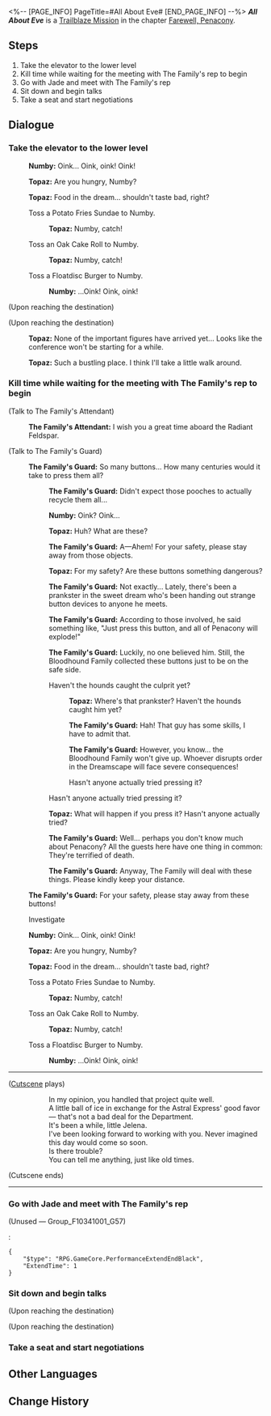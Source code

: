 <%-- [PAGE_INFO]
PageTitle=#All About Eve#
[END_PAGE_INFO] --%>
{{Stub|Dialogue.}}
{{Mission Infobox
|id            = 1034103
|title         = 
|image         = Mission All About Eve.png{{subst:void|<!--$UPLOAD:<<SpriteOutput/Chronicle/1034103.png>-<Mission All About Eve.png>-<Fate's Atlas Images>>-->}}
|type          = Trailblaze
|event_name    = 
|chapter       = Farewell, Penacony
|requirements  = [[Trailblaze Mission]] ''[[Unconquered]]'' completed
|summary       = Topaz and Jade board the Radiant Feldspar as the IPC's representatives and join talks with the Alfalfa Family's head, Mr. Oti Alfalfa. The cunning Old Oti gets straight to the point and reveals his strategy: He intends for the Penacony Conglomerate to "enter the market independently." Facing this sudden trade offensive, the two representatives of the Strategic Investment Department must tread carefully...
|characters    = Numby; The Family's Attendant; The Family's Guard; Topaz; Trailblazer
|startLocation = [[Penacony]] - [[(The Radiant Feldspar/The Trailblaze's Stern/The Tatalov/The Soaring Clock Hand)]]
|world         = Penacony
|area          = (The Radiant Feldspar/The Trailblaze's Stern/The Tatalov/The Soaring Clock Hand)
|prev          = Unconquered
|next          = Rivers Run Without Return
|rewards       = Trailblaze EXP*300; Stellar Jade*40; Refined Aether*5; Clock Credits*150; "La Messe de l'athée"*1 { text = "La Messe de l'athée" }; Credit*50,000
}}
'''''All About Eve''''' is a [[Trailblaze Mission]] in the chapter [[Farewell, Penacony]].

==Steps==
# Take the elevator to the lower level
# Kill time while waiting for the meeting with The Family's rep to begin
# Go with Jade and meet with The Family's rep
# Sit down and begin talks
# Take a seat and start negotiations

<!--
==Gameplay Notes==

--><!--
==Trial Character==

-->
==Dialogue==
{{Stub Dialogue}}

===Take the elevator to the lower level{{subst:void|<!--103410301-->}}===
{{Mission Description|type=trailblaze|location=(The Radiant Feldspar/The Trailblaze's Stern/The Tatalov/The Soaring Clock Hand)|For Topaz, the Penacony project was over before it even started. The struggle for Watchmaker's Legacy, Aventurine's memorable demise, Sunday's ambition to become a god... She had brushed up against all of these major events.<br />But now, she had to step forth and complete negotiations with The Family's rep. Topaz had no complaints about this... First of all, she is a professional, and second of all, she loves the feeling of shooting that game-winner.}}
{{Dialogue Start}}

:{{DIcon|undefined}} 
:{{A|VO chapter3 27 zhangzhang 101.ogg}} '''Numby:''' Oink... Oink, oink! Oink!
:{{A|VO chapter3 27 topaz 112.ogg}} '''Topaz:''' Are you hungry, Numby?
:{{A|VO chapter3 27 topaz 113.ogg}} '''Topaz:''' Food in the dream... shouldn't taste bad, right?
:{{DIcon|Arrow}} Toss a Potato Fries Sundae to Numby.
::{{A|VO chapter3 27 topaz 114.ogg}} '''Topaz:''' Numby, catch!
:{{DIcon|Arrow}} Toss an Oak Cake Roll to Numby.
::{{A|VO chapter3 27 topaz 116.ogg}} '''Topaz:''' Numby, catch!
:{{DIcon|Arrow}} Toss a Floatdisc Burger to Numby.
::{{A|VO chapter3 27 zhangzhang 106.ogg}} '''Numby:''' ...Oink! Oink, oink!
:{{tx}}
:{{tx}}
;(Upon reaching the destination)

;(Upon reaching the destination)
:<!--2.5-second delay-->
:{{A|VO chapter3 27 topaz 110.ogg}} '''Topaz:''' None of the important figures have arrived yet... Looks like the conference won't be starting for a while.
:{{A|VO chapter3 27 topaz 111.ogg}} '''Topaz:''' Such a bustling place. I think I'll take a little walk around.
{{Dialogue End}}

===Kill time while waiting for the meeting with The Family's rep to begin{{subst:void|<!--103410303-->}}===
{{Dialogue Start}}

;(Talk to The Family's Attendant)
:{{tx}}
:{{A|VO chapter3 27 shizhe 109.ogg}} '''The Family's Attendant:''' I wish you a great time aboard the Radiant Feldspar.

;(Talk to The Family's Guard)
:{{A|VO chapter3 27 sparkle 101.ogg}} '''The Family's Guard:''' So many buttons... How many centuries would it take to press them all?
::{{A|VO chapter3 27 sparkle 102.ogg}} '''The Family's Guard:''' Didn't expect those pooches to actually recycle them all...
::{{A|VO chapter3 27 zhangzhang 108.ogg}} '''Numby:''' Oink? Oink...
::{{A|VO chapter3 27 topaz 125.ogg}} '''Topaz:''' Huh? What are these?
::{{A|VO chapter3 27 shouwei 101.ogg}} '''The Family's Guard:''' A&mdash;Ahem! For your safety, please stay away from those objects.
::{{A|VO chapter3 27 topaz 127.ogg}} '''Topaz:''' For my safety? Are these buttons something dangerous?
::{{A|VO chapter3 27 shouwei 102.ogg}} '''The Family's Guard:''' Not exactly... Lately, there's been a prankster in the sweet dream who's been handing out strange button devices to anyone he meets.
::{{A|VO chapter3 27 shouwei 103.ogg}} '''The Family's Guard:''' According to those involved, he said something like, "Just press this button, and all of Penacony will explode!"
::{{A|VO chapter3 27 shouwei 104.ogg}} '''The Family's Guard:''' Luckily, no one believed him. Still, the Bloodhound Family collected these buttons just to be on the safe side.
::{{DIcon|Arrow}} Haven't the hounds caught the culprit yet?
:::{{A|VO chapter3 27 topaz 128.ogg}} '''Topaz:''' Where's that prankster? Haven't the hounds caught him yet?
:::{{A|VO chapter3 27 shouwei 105.ogg}} '''The Family's Guard:''' Hah! That guy has some skills, I have to admit that.
:::{{A|VO chapter3 27 shouwei 106.ogg}} '''The Family's Guard:''' However, you know... the Bloodhound Family won't give up. Whoever disrupts order in the Dreamscape will face severe consequences!
:::Hasn't anyone actually tried pressing it?
::{{DIcon|Arrow}} Hasn't anyone actually tried pressing it?
::{{A|VO chapter3 27 topaz 129.ogg}} '''Topaz:''' What will happen if you press it? Hasn't anyone actually tried?
::{{A|VO chapter3 27 shouwei 107.ogg}} '''The Family's Guard:''' Well... perhaps you don't know much about Penacony? All the guests here have one thing in common: They're terrified of death.
::{{A|VO chapter3 27 shouwei 108.ogg}} '''The Family's Guard:''' Anyway, The Family will deal with these things. Please kindly keep your distance.
::{{tx}}
:{{A|VO chapter3 27 shouwei 109.ogg}} '''The Family's Guard:''' For your safety, please stay away from these buttons!

:{{DIcon|Talk}} Investigate
:{{A|VO chapter3 27 zhangzhang 101.ogg}} '''Numby:''' Oink... Oink, oink! Oink!
:{{A|VO chapter3 27 topaz 112.ogg}} '''Topaz:''' Are you hungry, Numby?
:{{A|VO chapter3 27 topaz 113.ogg}} '''Topaz:''' Food in the dream... shouldn't taste bad, right?
:{{DIcon|Arrow}} Toss a Potato Fries Sundae to Numby.
::{{A|VO chapter3 27 topaz 114.ogg}} '''Topaz:''' Numby, catch!
:{{DIcon|Arrow}} Toss an Oak Cake Roll to Numby.
::{{A|VO chapter3 27 topaz 116.ogg}} '''Topaz:''' Numby, catch!
:{{DIcon|Arrow}} Toss a Floatdisc Burger to Numby.
::{{A|VO chapter3 27 zhangzhang 106.ogg}} '''Numby:''' ...Oink! Oink, oink!
:{{tx}}
:{{tx}}
----
;([[#Gallery|Cutscene]] plays)
::In my opinion, you handled that project quite well.
::A little ball of ice in exchange for the Astral Express' good favor &mdash; that's not a bad deal for the Department.
::It's been a while, little Jelena.
::I've been looking forward to working with you. Never imagined this day would come so soon.
::Is there trouble?
::You can tell me anything, just like old times.
;(Cutscene ends)
----
:{{tx}}
{{Dialogue End}}

===Go with Jade and meet with The Family's rep{{subst:void|<!--103410310-->}}===
{{Mission Description|type=trailblaze|location=(The Radiant Feldspar/The Trailblaze's Stern/The Tatalov/The Soaring Clock Hand)|update|Madam Jade, who had been hiding in the shadows this whole time, finally appears. She and Topaz will attend the meeting with The Family.<br />The Family rep is Oti Alfalfa of the Alfalfas, a seasoned, eagle-eyed Pepeshi merchant. Smart as two of the Ten Stonehearts, not even they are able to predict the direction this meeting will take...}}
{{Dialogue Start}}

:{{DIcon|undefined}} 
:{{tx}}
;(Unused &mdash; Group_F10341001_G57)
:{{tx}}
:<pre>{
	"$type": "RPG.GameCore.PerformanceExtendEndBlack",
	"ExtendTime": 1
}</pre>
{{Dialogue End}}

===Sit down and begin talks{{subst:void|<!--103410311-->}}===
{{Dialogue Start}}
;(Upon reaching the destination)

;(Upon reaching the destination)
:{{tx}}
:{{tx}}
{{Dialogue End}}

===Take a seat and start negotiations{{subst:void|<!--103410313-->}}===
{{Dialogue Start}}
:{{tx}}
{{Dialogue End}}

==Other Languages==
{{Other Languages
|en   = All About Eve
|zhs  = 彗星美人
|zht  = 彗星美人
|ja   = オール・アバウト・イヴ
|ko   = 이브의 모든 것
|es   = La belleza del cometa
|fr   = La belle comète
|ru   = Всё о красавице
|th   = โฉมงามแห่งดาวหาง
|vi   = Mỹ Nhân Sao Chổi
|de   = Kometenschönheit
|id   = Putri Bintang Jatuh
|pt   = A Malvada
}}

==Change History==
{{Change History|2.3}}
